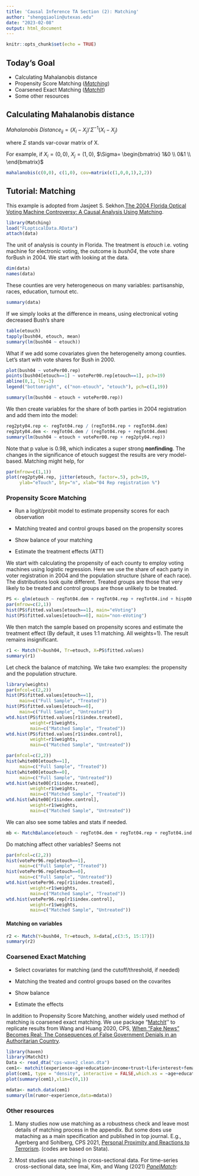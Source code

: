 ```yaml
---
title: 'Causal Inference TA Section (2): Matching'
author: "shengqiaolin@utexas.edu"
date: "2023-02-08"
output: html_document
---
```


```r
knitr::opts_chunk$set(echo = TRUE)
```

## Today's Goal

-   Calculating Mahalanobis distance
-   Propensity Score Matching ([*Matching*](https://cran.r-project.org/web/packages/Matching/index.html))
-   Coarsened Exact Matching ([*MatchIt*](https://cran.r-project.org/web/packages/MatchIt/))
-   Some other resources

## Calculating Mahalanobis distance

$Mahalanobis\ Distance_{ij} = (X_i − X_j )′\Sigma^{−1}(X_i − X_j )$

where $\Sigma$ stands var-covar matrix of X.

For example, if $X_i=(0,0)$, $X_j=(1,0)$, $\Sigma= \begin{bmatrix} 1&0 \\ 0&1 \\ \end{bmatrix}$

```r
mahalanobis(c(0,0), c(1,0), cov=matrix(c(1,0,0,1),2,2))
```

## Tutorial: Matching

This example is adopted from Jasjeet S. Sekhon.[The 2004 Florida Optical Voting Machine Controversy: A Causal Analysis Using Matching](http://sekhon.berkeley.edu/papers/SekhonOpticalMatch.pdf).

```r
library(Matching)
load("FLopticalData.RData")
attach(data)
```

The unit of analysis is county in Florida. The treatment is *etouch* i.e. voting machine for electronic voting, the outcome is *bush04*, the vote share forBush in 2004. We start with looking at the data.

```r
dim(data)
names(data)
```

These counties are very heterogeneous on many variables: partisanship, races, education, turnout etc.

```r
summary(data)
```

If we simply looks at the difference in means, using electronical voting decreased Bush's share

```r
table(etouch)
tapply(bush04, etouch, mean)
summary(lm(bush04 ~ etouch))
```

What if we add some covariates given the heterogeneity among counties. Let's start with vote shares for Bush in 2000.

```r
plot(bush04 ~ votePer00.rep)
points(bush04[etouch==1] ~ votePer00.rep[etouch==1], pch=19)
abline(0,1, lty=3)
legend("bottomright", c("non-etouch", "etouch"), pch=c(1,19))
```

```r
summary(lm(bush04 ~ etouch + votePer00.rep))
```

We then create variables for the share of both parties in 2004 registration and add them into the model:

```r
reg2pty04.rep <- regTot04.rep / (regTot04.rep + regTot04.dem)
reg2pty04.dem <- regTot04.dem / (regTot04.rep + regTot04.dem)
summary(lm(bush04 ~ etouch + votePer00.rep + reg2pty04.rep))
```

Note that p value is 0.98, which indicates a super strong **nonfinding**. The changes in the significance of etouch suggest the results are very model-based. Matching might help, for

```r
par(mfrow=c(1,1))
plot(reg2pty04.rep, jitter(etouch, factor=.5), pch=19,
     ylab="eTouch", bty="n", xlab="04 Rep registration %")
```

### Propensity Score Matching

-   Run a logit/probit model to estimate propensity scores for each observation

-   Matching treated and control groups based on the propensity scores

-   Show balance of your matching

-   Estimate the treatment effects (ATT)

We start with calculating the propensity of each county to employ voting machines using logistic regression. Here we use the share of each party in voter registration in 2004 and the population structure (share of each race). The distributions look quite different. Treated groups are those that very likely to be treated and control groups are those unlikely to be treated.

```r
PS <- glm(etouch ~ regTot04.dem + regTot04.rep + regTot04.ind + hisp00 + white00 + black00, family=binomial(link="logit"))
par(mfrow=c(2,1))
hist(PS$fitted.values[etouch==1], main="eVoting")
hist(PS$fitted.values[etouch==0], main="non-eVoting")
```

We then match the sample based on propensity scores and estimate the treatment effect (By default, it uses 1:1 matching. All weights=1). The result remains insignificant.

```r
r1 <- Match(Y=bush04, Tr=etouch, X=PS$fitted.values)
summary(r1)
```

Let check the balance of matching. We take two examples: the propensity and the population structure.

```r
library(weights)
par(mfcol=c(2,2))
hist(PS$fitted.values[etouch==1],
     main=c("Full Sample", "Treated"))
hist(PS$fitted.values[etouch==0], 
     main=c("Full Sample", "Untreated"))
wtd.hist(PS$fitted.values[r1$index.treated],
         weight=r1$weights,
         main=c("Matched Sample", "Treated"))
wtd.hist(PS$fitted.values[r1$index.control],
         weight=r1$weights,
         main=c("Matched Sample", "Untreated"))
```

```r
par(mfcol=c(2,2))
hist(white00[etouch==1],
     main=c("Full Sample", "Treated"))
hist(white00[etouch==0], 
     main=c("Full Sample", "Untreated"))
wtd.hist(white00[r1$index.treated],
         weight=r1$weights,
         main=c("Matched Sample", "Treated"))
wtd.hist(white00[r1$index.control],
         weight=r1$weights,
         main=c("Matched Sample", "Untreated"))
```

We can also see some tables and stats if needed.

```r
mb <- MatchBalance(etouch ~ regTot04.dem + regTot04.rep + regTot04.ind + hisp00 + white00 + black00,  match.out=r1)
```

Do matching affect other variables? Seems not

```r
par(mfcol=c(2,2))
hist(votePer96.rep[etouch==1],
     main=c("Full Sample", "Treated"))
hist(votePer96.rep[etouch==0], 
     main=c("Full Sample", "Untreated"))
wtd.hist(votePer96.rep[r1$index.treated],
         weight=r1$weights,
         main=c("Matched Sample", "Treated"))
wtd.hist(votePer96.rep[r1$index.control],
         weight=r1$weights,
         main=c("Matched Sample", "Untreated"))
```

#### Matching on variables

```r
r2 <- Match(Y=bush04, Tr=etouch, X=data[,c(3:5, 15:17)])
summary(r2)
```

### Coarsened Exact Matching

-   Select covariates for matching (and the cutoff/threshold, if needed)

-   Matching the treated and control groups based on the covarites

-   Show balance

-   Estimate the effects

In addition to Propensity Score Matching, another widely used method of matching is coarsened exact matching. We use package "[MatchIt](https://kosukeimai.github.io/MatchIt/index.html)'' to replicate results from Wang and Huang 2020, CPS, [When "Fake News" Becomes Real: The Consequences of False Government Denials in an Authoritarian Country](https://doi.org/10.1177/0010414020957672).

```r
library(haven)
library(MatchIt)
Data <- read_dta("cps-wave2_clean.dta")
cem1<- matchit(experience~age+education+income+trust+life+interest+female+rural+ccpmembership,method = 'cem',data=Data)
plot(cem1, type = "density", interactive = FALSE,which.xs = ~age+education+income)
plot(summary(cem1),xlim=c(0,1))
```

```r
mdata<- match.data(cem1)
summary(lm(rumor~experience,data=mdata))
```

### Other resources

<ol>

<li>

Many studies now use matching as a robustness check and leave most details of matching process in the appendix. But some does use mataching as a main specification and published in top journal. E.g., Agerberg and Sohlberg, CPS 2021, [Personal Proximity and Reactions to Terrorism](https://doi.org/10.1177/0010414021997162). (codes are based on Stata).

<li>

Most studies use matching in cross-sectional data. For time-series cross-sectional data, see Imai, Kim, and Wang (2021) [*PanelMatch*](https://cran.r-project.org/web/packages/PanelMatch/index.html):

</ol>

